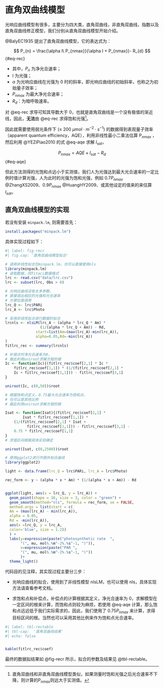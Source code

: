 # 直角双曲线模型 {#sec-rec_mod}

光响应曲线模型有很多，主要分为四大类，直角双曲线，非直角双曲线，指数以及直角双曲线修正模型，我们分别从直角双曲线模型开始介绍。

@BalyEC1935 提出了直角双曲线模型，它的表达式为：

$$
P_{n}  = \frac{\alpha I\ P_{nmax}}{\alpha I + P_{nmax}}- R_{d}
$$ {#eq-rec}

*   其中，$P_{n}$ 为净光合速率；
*   I 为光强；
*   $\alpha$ 为光响应曲线在光强为 0 时的斜率，即光响应曲线的初始斜率，也称之为初始量子效率；
*   $P_{nmax}$ 为最大净光合速率；
*  $R_{d}$：为暗呼吸速率。

对 @eq-rec 求导可知其导数大于 0，也就是直角双曲线是一个没有极值的渐近线，因此，**无法**由 @eq-rec 求得饱和光强^[直角双曲线和非直角双曲线模型类似，如果测量时饱和光强之后光合速率不下降，则计算的P$_{nmax}$则远大于实测值。]。


因此就需要使用弱光条件下 ($\leq$ 200 $\mu mol\cdot m^{-2}\cdot s^{-1}$) 的数据得到表观量子效率（apparent quantum efficiency，AQE），利用非线性最小二乘法估算 P$_{nmax}$ ，然后利用 @YEZiPiao2010 的式 @eq-aqe 求解 $I_{sat}$，

$$
P_{nmax}= AQE \times I_{sat} - R_{d}
$$ {#eq-aqe}

但此方法测得的光饱和点远小于实测值，我们人为光强达到最大光合速率的一定比例时值计算光强，人为此时的光强为饱和光强，例如 $0.7P_{nmax}$ @ZhangXS2009、$0.9P_{nmax}$ @HuangHY2009、或其他设定的值来的来估算 $I_{sat}$。

## 直角双曲线模型的实现 {#sec-rec_fit}

若没有安装 `minpack.lm`, 则需要首先：

```.r
install.packages("minpack.lm")
```

具体实现过程如下：

```r
#| label: fig-recr
#| fig.cap: '直角双曲线模型拟合'

# 调用非线性拟合包minpack.lm，也可以直接使用nls
library(minpack.lm)
# 读取数据，同fitaci数据格式
lrc <- read.csv("data/lrc.csv")
lrc <- subset(lrc, Obs > 0)

# 光响应曲线没有太多参数，
# 直接调出相应的光强和光合速率
# 方便后面调用
lrc_Q <- lrc$PARi
lrc_A <- lrc$Photo 

# 采用非线性拟合进行数据的拟合
lrcnls <- nlsLM(lrc_A ~ (alpha * lrc_Q * Am) * 
                (1/(alpha * lrc_Q + Am)) - Rd,  
              start=list(Am=(max(lrc_A)-min(lrc_A)),
              alpha=0.05,Rd=-min(lrc_A))
)
fitlrc_rec <- summary(lrcnls)

# 补偿点时净光合速率为0，
# 据此利用uniroot求解方程的根
Ic <- function(Ic){(fitlrc_rec$coef[2,1] * Ic *
    fitlrc_rec$coef[1,1]) * (1/(fitlrc_rec$coef[2,1] * 
    Ic + fitlrc_rec$coef[1,1])) - fitlrc_rec$coef[3,1] 
}

uniroot(Ic, c(0,50))$root

# 根据饱和点定义，0.75最大光合速率为饱和点，
# 也可以是其他比例
# 据此利用uniroot求解方程的根

Isat <- function(Isat){(fitlrc_rec$coef[2,1] * 
        Isat * fitlrc_rec$coef[1,1]) * 
    (1/(fitlrc_rec$coef[2,1] * Isat + 
          fitlrc_rec$coef[1,1])) - fitlrc_rec$coef[3,1] -
    0.75 * fitlrc_rec$coef[1,1]
}
# 求值区间根据具体实验确定

uniroot(Isat, c(0,2500))$root

# 使用ggplot2进行作图并拟合曲线
library(ggplot2)

light <- data.frame(lrc_Q = lrc$PARi, lrc_A = lrc$Photo)

rec_form <- y ~ (alpha * x * Am) * (1/(alpha * x + Am)) - Rd


ggplot(light, aes(x = lrc_Q, y = lrc_A)) + 
  geom_point(shape = 16, size = 3, color = "green") + 
  geom_smooth(method="nls", formula = rec_form, se = FALSE,
  method.args = list(start = c(
  Am = (max(lrc_A) - min(lrc_A)),
  alpha = 0.05,
  Rd = -min(lrc_A)),
  aes(x =lrc_Q, y = lrc_A, 
  color='blue', size = 1.2))
  ) +
  labs(y=expression(paste("photosynthetic rate  ", 
       "(", mu, mol%.%m^-2%.%s^-1, ")")), 
       x=expression(paste("PAR ", 
       "(", mu, mol%.%m^-2%.%s^-1, ")"))
       )+
  theme_light()
```

代码目的见注释，其实现过程主要分三步：

*   光响应曲线的拟合，使用到了非线性模型 nlsLM，也可以使用 nls，具体实现方法请查看参考文档。

*   求饱和点和补偿点，补偿点的计算根据其定义，净光合速率为 0，求解模型在一定区间的根来计算，而饱和点则较为麻烦，若使用 @eq-aqe 计算，那么饱和点远远低于我们实际需求的，因此，我们使用了 $0.75P_{nmax}$ 来计算，求得目标区间的根。当然也可以采用其他比例来作为饱和点光合速率。

```r
#| label: tbl-rectable
#| tbl-cap:  '直角双曲线结果'
#| echo: false


kable(fitlrc_rec$coef)
```

最终的数据拟结果如 @fig-recr 所示，拟合的参数及结果见 @tbl-rectable。



